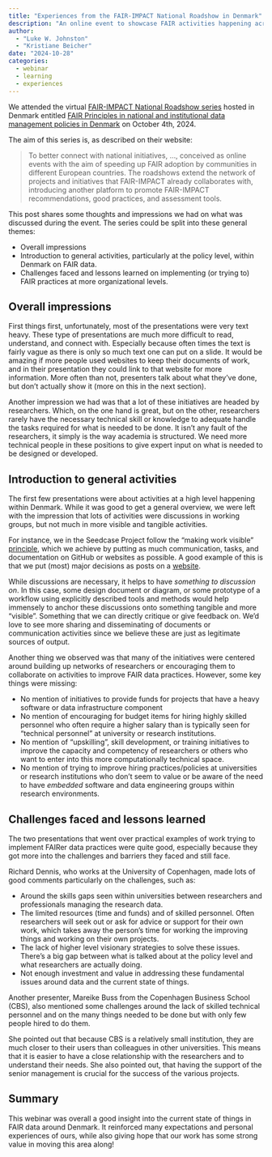 ```yaml
---
title: "Experiences from the FAIR-IMPACT National Roadshow in Denmark"
description: "An online event to showcase FAIR activities happening across European Union countries."
author: 
  - "Luke W. Johnston"
  - "Kristiane Beicher"
date: "2024-10-28"
categories:
  - webinar
  - learning
  - experiences
---
```


We attended the virtual [FAIR-IMPACT National Roadshow
series](https://fair-impact.eu/events/national-roadshows) hosted in
Denmark entitled [FAIR Principles in national and institutional data
management policies in
Denmark](https://fair-impact.eu/events/fair-impact-events/fair-principles-national-and-institutional-data-management-policies)
on October 4th, 2024.

The aim of this series is, as described on their website:

> To better connect with national initiatives, ..., conceived as online
> events with the aim of speeding up FAIR adoption by communities in
> different European countries. The roadshows extend the network of
> projects and initiatives that FAIR-IMPACT already collaborates with,
> introducing another platform to promote FAIR-IMPACT recommendations,
> good practices, and assessment tools.

This post shares some thoughts and impressions we had on what was
discussed during the event. The series could be split into these general
themes:

-   Overall impressions
-   Introduction to general activities, particularly at the policy
    level, within Denmark on FAIR data.
-   Challenges faced and lessons learned on implementing (or trying to)
    FAIR practices at more organizational levels.

## Overall impressions

First things first, unfortunately, most of the presentations were very
text heavy. These type of presentations are much more difficult to read,
understand, and connect with. Especially because often times the text is
fairly vague as there is only so much text one can put on a slide. It
would be amazing if more people used websites to keep their documents of
work, and in their presentation they could link to that website for more
information. More often than not, presenters talk about what they've
done, but don't actually show it (more on this in the next section).

Another impression we had was that a lot of these initiatives are headed
by researchers. Which, on the one hand is great, but on the other,
researchers rarely have the necessary technical skill or knowledge to
adequate handle the tasks required for what is needed to be done. It
isn't any fault of the researchers, it simply is the way academia is
structured. We need more technical people in these positions to give
expert input on what is needed to be designed or developed.

## Introduction to general activities

The first few presentations were about activities at a high level
happening within Denmark. While it was good to get a general overview,
we were left with the impression that lots of activities were
discussions in working groups, but not much in more visible and tangible
activities.

For instance, we in the Seedcase Project follow the "making work
visible" [principle](https://seedcase-project.org/about/principles),
which we achieve by putting as much communication, tasks, and
documentation on GitHub or websites as possible. A good example of this
is that we put (most) major decisions as posts on a
[website](https://decisions.seedcase-project.org/).

While discussions are necessary, it helps to have *something to
discussion on*. In this case, some design document or diagram, or some
prototype of a workflow using explicitly described tools and methods
would help immensely to anchor these discussions onto something tangible
and more "visible". Something that we can directly critique or give
feedback on. We'd love to see more sharing and disseminating of
documents or communication activities since we believe these are just as
legitimate sources of output.

Another thing we observed was that many of the initiatives were centered
around building up networks of researchers or encouraging them to
collaborate on activities to improve FAIR data practices. However, some
key things were missing:

-   No mention of initiatives to provide funds for projects that have a
    heavy software or data infrastructure component
-   No mention of encouraging for budget items for hiring highly skilled
    personnel who often require a higher salary than is typically seen
    for "technical personnel" at university or research institutions.
-   No mention of "upskilling", skill development, or training
    initiatives to improve the capacity and competency of researchers or
    others who want to enter into this more computationally technical
    space.
-   No mention of trying to improve hiring practices/policies at
    universities or research institutions who don't seem to value or be
    aware of the need to have *embedded* software and data engineering
    groups within research environments.

## Challenges faced and lessons learned

The two presentations that went over practical examples of work trying
to implement FAIRer data practices were quite good, especially because
they got more into the challenges and barriers they faced and still
face.

Richard Dennis, who works at the University of Copenhagen, made lots of
good comments particularly on the challenges, such as:

-   Around the skills gaps seen within universities between researchers
    and professionals managing the research data.
-   The limited resources (time and funds) and of skilled personnel.
    Often researchers will seek out or ask for advice or support for
    their own work, which takes away the person's time for working
    the improving things and working on their own projects.
-   The lack of higher level visionary strategies to solve these issues.
    There's a big gap between what is talked about at the policy level
    and what researchers are actually doing.
-   Not enough investment and value in addressing these fundamental
    issues around data and the current state of things.

Another presenter, Mareike Buss from the Copenhagen Business School (CBS),
also mentioned some challenges around the lack of skilled technical
personnel and on the many things needed to be done but with only few
people hired to do them.

She pointed out that because CBS is a relatively small institution, they
are much closer to their users than colleagues in other universities.
This means that it is easier to have a close relationship with the
researchers and to understand their needs. She also pointed out, that
having the support of the senior management is crucial for the success
of the various projects.

## Summary

This webinar was overall a good insight into the current state of things
in FAIR data around Denmark. It reinforced many expectations and
personal experiences of ours, while also giving hope that our work has
some strong value in moving this area along!
